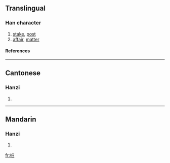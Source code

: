{{see|樁}}

==Translingual==
===Han character===
{{Han char|rn=75|rad=木|as=06|sn=10|four=|canj=木戈土 (DIG)}}
# [[stake]], [[post]]
# [[affair]], [[matter]]
====References====
{{Han ref|kx=0526.211|hdz=21205.060|uh=6869|ud=26729}}

----
==Cantonese==
===Hanzi===
{{yue-hanzi|jyut=|y=jong1}}
# {{defn|Cantonese}}

----
==Mandarin==
===Hanzi===
{{cmn-hanzi|tra=樁|pin=[[zhuāng]] ([[zhuang1]])|wg=chuang<sup>1</sup>}}
# {{defn|Mandarin}}

[[fr:桩]]